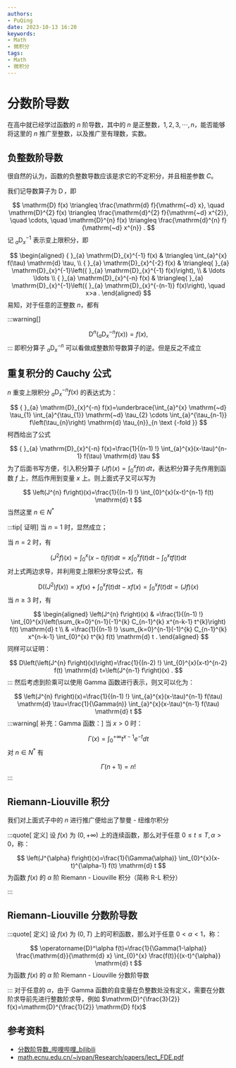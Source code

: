 ```yaml
---
authors:
- PuQing
date: 2023-10-13 16:20
keywords:
- Math
- 微积分
tags:
- Math
- 微积分
---
```

# 分数阶导数

在高中就已经学过函数的 $n$ 阶导数，其中的 $n$ 是正整数，$1,2,3,\cdots,n$，能否能够将这里的 $n$ 推广至整数，以及推广至有理数，实数。

## 负整数阶导数

很自然的认为，函数的负整数导数应该是求它的不定积分，并且相差参数 $C$。


<!--truncate-->
我们记导数算子为 $\operatorname{D}$，即

$$
\mathrm{D} f(x) \triangleq \frac{\mathrm{d} f}{\mathrm{~d} x}, \quad \mathrm{D}^{2} f(x) \triangleq \frac{\mathrm{d}^{2} f}{\mathrm{~d} x^{2}}, \quad \cdots, \quad \mathrm{D}^{n} f(x) \triangleq \frac{\mathrm{d}^{n} f}{\mathrm{~d} x^{n}} .
$$
记 ${ }_{a} \mathrm{D}_{x}^{-1}$ 表示变上限积分，即

$$
\begin{aligned}
{ }_{a} \mathrm{D}_{x}^{-1} f(x) & \triangleq \int_{a}^{x} f(\tau) \mathrm{d} \tau, \\
{ }_{a} \mathrm{D}_{x}^{-2} f(x) & \triangleq{ }_{a} \mathrm{D}_{x}^{-1}\left({ }_{a} \mathrm{D}_{x}^{-1} f(x)\right), \\
& \ldots \ldots \\
{ }_{a} \mathrm{D}_{x}^{-n} f(x) & \triangleq{ }_{a} \mathrm{D}_{x}^{-1}\left({ }_{a} \mathrm{D}_{x}^{-(n-1)} f(x)\right), \quad x>a .
\end{aligned}
$$
易知，对于任意的正整数 $n$，都有

:::warning[]

$$
\mathrm{D}^{n}\left({ }_{a} \mathrm{D}_{x}^{-n} f(x)\right)=f(x),
$$
:::
即积分算子 ${ }_{a} \mathrm{D}_{x}^{-n}$ 可以看做成整数阶导数算子的逆。但是反之不成立

## 重复积分的 Cauchy 公式

$n$ 重变上限积分 ${ }_{a} \mathrm{D}_{x}^{-n} f(x)$ 的表达式为：

$$
{ }_{a} \mathrm{D}_{x}^{-n} f(x)=\underbrace{\int_{a}^{x} \mathrm{~d} \tau_{1} \int_{a}^{\tau_{1}} \mathrm{~d} \tau_{2} \cdots \int_{a}^{\tau_{n-1}} f\left(\tau_{n}\right) \mathrm{d} \tau_{n}}_{n \text {-fold }}
$$
柯西给出了公式

$$
{ }_{a} \mathrm{D}_{x}^{-n} f(x)=\frac{1}{(n-1) !} \int_{a}^{x}(x-\tau)^{n-1} f(\tau) \mathrm{d} \tau
$$
为了后面书写方便，引入积分算子 $(Jf)(x)=\displaystyle \int_{0}^x f(t)\, dt$，表达积分算子先作用到函数 $f$ 上，然后作用到变量 $x$ 上。则上面式子又可以写为

$$
\left(J^{n} f\right)(x)=\frac{1}{(n-1) !} \int_{0}^{x}(x-t)^{n-1} f(t) \mathrm{d} t
$$
当然这里 $n\in N^*$

:::tip[ 证明]
当 $n=1$ 时，显然成立；

当 $n=2$ 时，有

$$
\left(J^{2} f\right)(x)=\int_{0}^{x}(x-t) f(t) \mathrm{d} t=x \int_{0}^{x} f(t) \mathrm{d} t-\int_{0}^{x} t f(t) \mathrm{d} t
$$
对上式两边求导，并利用变上限积分求导公式，有

$$
\mathrm{D}\left(\left(J^{2}\right) f(x)\right)=x f(x)+\int_{0}^{x} f(t) \mathrm{d} t-x f(x)=\int_{0}^{x} f(t) \mathrm{d} t=(J f)(x)
$$
当 $n\ge 3$ 时，有

$$
\begin{aligned}
\left(J^{n} f\right)(x) & =\frac{1}{(n-1) !} \int_{0}^{x}\left(\sum_{k=0}^{n-1}(-1)^{k} C_{n-1}^{k} x^{n-k-1} t^{k}\right) f(t) \mathrm{d} t \\
& =\frac{1}{(n-1) !} \sum_{k=0}^{n-1}(-1)^{k} C_{n-1}^{k} x^{n-k-1} \int_{0}^{x} t^{k} f(t) \mathrm{d} t .
\end{aligned}
$$
同样可以证明：

$$
D\left(\left(J^{n} f\right)(x)\right)=\frac{1}{(n-2) !} \int_{0}^{x}(x-t)^{n-2} f(t) \mathrm{d} t=\left(J^{n-1} f\right)(x) .
$$
:::
然后考虑到阶乘可以使用 $\text{Gamma}$ 函数进行表示，则又可以化为：

$$
\left(J^{n} f\right)(x)=\frac{1}{(n-1) !} \int_{a}^{x}(x-\tau)^{n-1} f(\tau) \mathrm{d} \tau=\frac{1}{\Gamma(n)} \int_{a}^{x}(x-\tau)^{n-1} f(\tau) \mathrm{d} t
$$
:::warning[ 补充：$\text{Gamma}$ 函数：]
当 $x> 0$ 时：

$$
\Gamma(x)=\int_{0}^{+\infty} t^{x-1} e^{-t} d t
$$
对 $n\in N^*$ 有

$$
\Gamma(n+1) = n!
$$
:::
## Riemann-Liouville 积分

我们对上面式子中的 $n$ 进行推广便给出了黎曼 - 纽维尔积分

:::quote[ 定义]
设 $f(x)$ 为 $(0,+\infty)$ 上的连续函数，那么对于任意 $0\le t\le T,\alpha> 0$，称：

$$
\left(J^{\alpha} f\right)(x)=\frac{1}{\Gamma(\alpha)} \int_{0}^{x}(x-t)^{\alpha-1} f(t) \mathrm{d} t
$$
为函数 $f(x)$ 的 $\alpha$ 阶 $\text{Riemann - Liouville}$ 积分（简称 R-L 积分）

:::
## Riemann-Liouville 分数阶导数

:::quote[ 定义]
设 $f(x)$ 为 $(0,T)$ 上的可积函数，那么对于任意 $0<\alpha<1$，称：

$$
\operatorname{D}^\alpha f(t)=\frac{1}{\Gamma(1-\alpha)} \frac{\mathrm{d}}{\mathrm{d} x} \int_{0}^{x} \frac{f(t)}{(x-t)^{\alpha}} \mathrm{d} t
$$
为函数 $f(x)$ 的 $\alpha$ 阶 $\text{Riemann - Liouville}$ 分数阶导数

:::
对于任意的 $\alpha$，由于 $\text{Gamma}$ 函数的自变量在负整数处没有定义，需要在分数阶求导前先进行整数阶求导，例如 $\mathrm{D}^{\frac{3}{2}} f(x)=\mathrm{D}^{\frac{1}{2}} \mathrm{D} f(x)$

## 参考资料

- [分数阶导数_哔哩哔哩_bilibili](https://www.bilibili.com/video/BV1fL4y1J7vP/?spm_id_from=333.880.my_history.page.click&amp;vd_source=5890eec9b2a60d9ae9a403fd2aad7881)
- [math.ecnu.edu.cn/~jypan/Research/papers/lect_FDE.pdf](https://math.ecnu.edu.cn/~jypan/Research/papers/lect_FDE.pdf)
